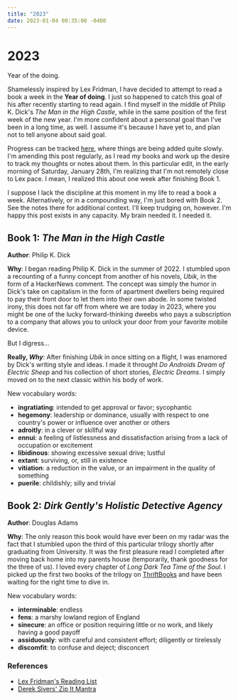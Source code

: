 ```yaml
---
title: "2023"
date: 2023-01-04 00:35:00 -0400
---
```


# 2023

Year of the doing.

Shamelessly inspired by Lex Fridman, I have decided to attempt to read a book a week in the **Year of doing**.
I just so happened to catch this goal of his after recently starting to read again. I find myself in the middle of
Philip K. Dick's *The Man in the High Castle*, while in the same position of the first week of the new year. I'm
more confident about a personal goal than I've been in a long time, as well. I assume it's because I have yet to, and
plan not to tell anyone about said goal.

Progress can be tracked
[here](https://docs.google.com/spreadsheets/d/1hHyMmsGpE4h96a0ij8OFHr8W74kryIs-oJzubkTTYko/edit?usp=sharing), where
things are being added quite slowly. I'm amending this post regularly, as I read my books and work up the desire to
track my thoughts or notes about them. In this particular edit, in the early morning of Saturday, January 28th, I'm
realizing that I'm not remotely close to Lex pace. I mean, I realized this about one week after finishing Book 1.

I suppose I lack the discipline at this moment in my life to read a book a week. Alternatively, or in a compounding way,
I'm just bored with Book 2. See the notes there for additional context. I'll keep trudging on, however. I'm happy this
post exists in any capacity. My brain needed it. I needed it.

## Book 1: *The Man in the High Castle*

**Author**: Philip K. Dick

**Why**: I began reading Philip K. Dick in the summer of 2022. I stumbled upon a recounting of a funny concept from
another of his novels, *Ubik*, in the form of a HackerNews comment. The concept was simply the humor in Dick's take on
capitalism in the form of apartment dwellers being required to pay their front door to let them into their own abode.
In some twisted irony, this does not far off from where we are today in 2023, where you might be one of the lucky
forward-thinking dweebs who pays a subscription to a company that allows you to unlock your door from your favorite
mobile device.

But I digress...

**Really, *Why***: After finishing *Ubik* in once sitting on a flight, I was enamored by Dick's writing style and ideas.
I made it throught *Do Androids Dream of Electric Sheep* and his collection of short stories, *Electric Dreams*.
I simply moved on to the next classic within his body of work.

New vocabulary words:
- **ingratiating**: intended to get approval or favor; sycophantic
- **hegemony**: leadership or dominance, usually with respect to one country's power or influence over another or others
- **adroitly**: in a clever or skillful way
- **ennui**: a feeling of listlessness and dissatisfaction arising from a lack of occupation or excitement
- **libidinous**: showing excessive sexual drive; lustful
- **extant**: surviving, or, still in existence
- **vitiation**: a reduction in the value, or an impairment in the quality of something
- **puerile**: childishly; silly and trivial

## Book 2: *Dirk Gently's Holistic Detective Agency*

**Author**: Douglas Adams

**Why**: The only reason this book would have ever been on my radar was the fact that I stumbled upon the third of this
particular trilogy shortly after graduating from University. It was the first pleasure read I completed after moving
back home into my parents house (temporarily, thank goodness for the three of us). I loved every chapter of _Long Dark Tea Time of the Soul_.
I picked up the first two books of the trilogy on [ThriftBooks](https://thriftbooks.com) and have been waiting for the
right time to dive in.

New vocabulary words:
- **interminable**: endless
- **fens**: a marshy lowland region of England
- **sinecure**: an office or position requiring little or no work, and likely having a good payoff
- **assiduously**: with careful and consistent effort; diligently or tirelessly
- **discomfit**: to confuse and deject; disconcert

### References
- [Lex Fridman's Reading List](https://lexfridman.com/reading-list/)
- [Derek Sivers' Zip It Mantra](https://sive.rs/zipit2)